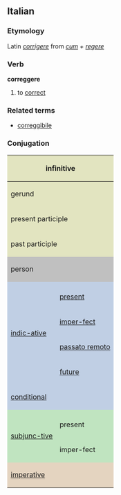 ==Italian==
===Etymology===
Latin ''[[corrigere]]'' from ''[[cum]] + [[regere]]''
===Verb===
'''correggere'''

# to [[correct]]

===Related terms===
*[[correggibile]]

===Conjugation===

<center>
{| style="background:#F0F0F0"

|-
! colspan="3" style="background:#e2e4c0" | infinitive
| colspan="5" | correggere

|-
! colspan="3" style="background:#e2e4c0" | gerund
| colspan="5" | correggendo

|-
! colspan="3" style="background:#e2e4c0" | present participle
| colspan="5" | [[correggente]]

|-
! colspan="3" style="background:#e2e4c0" | past participle
| colspan="5" | [[corretto]]

|-
! colspan="2" rowspan="2" style="background:#C0C0C0" | person
! colspan="3" style="background:#C0C0C0" | singular
! colspan="3" style="background:#C0C0C0" | plural

|-
! style="background:#C0C0C0;width:12.5%" | first
! style="background:#C0C0C0;width:12.5%" | second
! style="background:#C0C0C0;width:12.5%" | third
! style="background:#C0C0C0;width:12.5%" | first
! style="background:#C0C0C0;width:12.5%" | second
! style="background:#C0C0C0;width:12.5%" | third

|-
! rowspan="5" style="background:#c0cfe4" | [[indicative|indic-ative]]

! style="background:#c0cfe4" colspan="1" | 
! style="background:#c0cfe4" | io
! style="background:#c0cfe4" | tu
! style="background:#c0cfe4" | lui/lei
! style="background:#c0cfe4" | noi
! style="background:#c0cfe4" | voi
! style="background:#c0cfe4" | loro

|-
! style="height:3em;background:#c0cfe4" | [[present]]
| correggo
| correggi
| corregge
| correggiamo
| correggete
| correggono

|-
! style="height:3em;background:#c0cfe4" | [[imperfect|imper-fect]]
| correggevo
| correggevi
| correggeva
| correggevamo
| correggevate
| correggevano

|-
! style="height:3em;background:#c0cfe4" | [[passato remoto]]
| corressi
| correggesti
| corresse
| correggemmo
| correggeste
| corressero

|-
! style="height:3em;background:#c0cfe4" | [[future]]
| correggerò
| correg-gerai
| correggerà
| corregge-remo
| correggerete
| correggeranno

|-
! colspan="2" style="height:3em;background:#c0cfe4" | [[conditional]]
| correggerei
| correg-geresti
| corregge-rebbe
| corregge-remmo
| corregge-reste
| corregge-rebbero

|-
! rowspan="3" style="background:#c0e4c0" |[[subjunctive|subjunc-tive]]
! style="background:#c0e4c0" | 
! style="background:#c0e4c0" | che io
! style="background:#c0e4c0" | che tu
! style="background:#c0e4c0" | che lui/che lei
! style="background:#c0e4c0" | che noi
! style="background:#c0e4c0" | che voi
! style="background:#c0e4c0" | che loro

|-
! style="height:3em;background:#c0e4c0" | present
| corregga
| corregga
| corregga
| correggiamo
| correggiate
| correggano

|-
! style="height:3em;background:#c0e4c0" rowspan="1" | imper-fect
| correggessi
| correggessi
| correggesse
| corregges-simo
| correg-geste
| corregges-sero

|-
! colspan="2" rowspan="2" style="height:3em;background:#e4d4c0" | [[imperative]]
! style="background:#e4d4c0" | -
! style="background:#e4d4c0" | tu
! style="background:#e4d4c0" | lui/lei
! style="background:#e4d4c0" | noi
! style="background:#e4d4c0" | voi
! style="background:#e4d4c0" | loro

|-
|
| correggi
| corregga
| correggiamo
| correggete
| correggano

|}
</center>